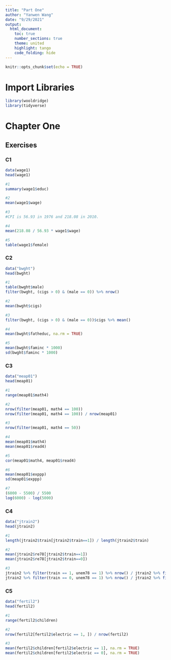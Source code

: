 ```yaml
---
title: "Part One"
author: "Yanwen Wang"
date: "9/29/2021"
output: 
  html_document:
    toc: true 
    number_sections: true
    theme: united
    highlight: tango
    code_folding: hide
---
```


```r
knitr::opts_chunk$set(echo = TRUE)
```

# Import Libraries

```r
library(wooldridge)
library(tidyverse)
```


# Chapter One
## Exercises
### C1

```r
data(wage1)
head(wage1)
```

```r
#1
summary(wage1$educ)

#2
mean(wage1$wage)

#3
#CPI is 56.93 in 1976 and 218.08 in 2010.

#4
mean(218.08 / 56.93 * wage1$wage)

#5
table(wage1$female)
```

### C2

```r
data("bwght")
head(bwght)
```

```r
#1
table(bwght$male)
filter(bwght, (cigs > 0) & (male == 0)) %>% nrow()

#2
mean(bwght$cigs)

#3
filter(bwght, (cigs > 0) & (male == 0))$cigs %>% mean()

#4
mean(bwght$fatheduc, na.rm = TRUE)

#5
mean(bwght$faminc * 1000)
sd(bwght$faminc * 1000)
```

### C3

```r
data("meap01")
head(meap01)
```

```r
#1
range(meap01$math4)

#2
nrow(filter(meap01, math4 == 100))
nrow(filter(meap01, math4 == 100)) / nrow(meap01)

#3
nrow(filter(meap01, math4 == 50))

#4
mean(meap01$math4)
mean(meap01$read4)

#5
cor(meap01$math4, meap01$read4)

#6
mean(meap01$exppp)
sd(meap01$exppp)

#7
(6000 - 5500) / 5500
log(6000) - log(5000)
```

### C4

```r
data("jtrain2")
head(jtrain2)
```

```r
#1
length(jtrain2$train[jtrain2$train==1]) / length(jtrain2$train)

#2
mean(jtrain2$re78[jtrain2$train==1])
mean(jtrain2$re78[jtrain2$train==0])

#3
jtrain2 %>% filter(train == 1, unem78 == 1) %>% nrow() / jtrain2 %>% filter(train == 1) %>% nrow()
jtrain2 %>% filter(train == 0, unem78 == 1) %>% nrow() / jtrain2 %>% filter(train == 0) %>% nrow()
```

### C5

```r
data("fertil2")
head(fertil2)
```

```r
#1
range(fertil2$children)

#2
nrow(fertil2[fertil2$electric == 1, ]) / nrow(fertil2)

#3
mean(fertil2$children[fertil2$electric == 1], na.rm = TRUE)
mean(fertil2$children[fertil2$electric == 0], na.rm = TRUE)
```










